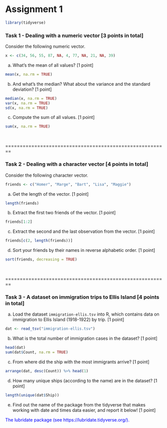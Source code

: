 Assignment 1
========================================================


```r
library(tidyverse)
```


### Task 1 - Dealing with a numeric vector [3 points in total]


Consider the following numeric vector.

```r
x <- c(34, 56, 55, 87, NA, 4, 77, NA, 21, NA, 39)
```

a)  What's the mean of all values? [1 point]

```r
mean(x, na.rm = TRUE)
```

b) And what's the median? What about the variance and the standard deviation? [1 point]

```r
median(x, na.rm = TRUE)
var(x, na.rm = TRUE)
sd(x, na.rm = TRUE)
```

c) Compute the sum of all values. [1 point]

```r
sum(x, na.rm = TRUE)
```

<br>

========================================================

### Task 2 - Dealing with a character vector  [4 points in total]

Consider the following character vector.

```r
friends <- c("Homer", "Marge", "Bart", "Lisa", "Maggie")
```


a) Get the length of the vector. [1 point]

```r
length(friends)
```

b) Extract the first two friends of the vector. [1 point]

```r
friends[1:2]
```

c) Extract the second and the last observation from the vector. [1 point]

```r
friends[c(2, length(friends))]
```

d) Sort your friends by their names in reverse alphabetic order. [1 point]

```r
sort(friends, decreasing = TRUE)
```


<br>

========================================================

### Task 3 - A dataset on immigration trips to Ellis Island  [4 points in total]

a) Load the dataset `immigration-ellis.tsv` into R, which contains data on immigration to Ellis Island (1918-1922) by trip. [1 point]

```r
dat <- read_tsv("immigration-ellis.tsv")
```

b) What is the total number of immigration cases in the dataset? [1 point]

```r
head(dat)
sum(dat$Count, na.rm = TRUE)
```

c) From where did the ship with the most immigrants arrive? [1 point]

```r
arrange(dat, desc(Count)) %>% head(1)
```

d) How many unique ships (according to the name) are in the dataset? [1 point]

```r
length(unique(dat$Ship))
```

e) Find out the name of the package from the tidyverse that makes working with date and times data easier, and report it below! [1 point]

<div style="color:blue">
The lubridate package (see https://lubridate.tidyverse.org/).
</div>






